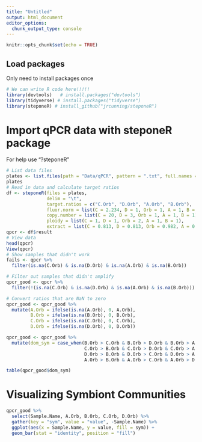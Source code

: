 ```yaml
---
title: "Untitled"
output: html_document
editor_options: 
  chunk_output_type: console
---
```


```r
knitr::opts_chunk$set(echo = TRUE)
```

## Load packages
Only need to install packages once 
```r

# We can write R code here!!!!!
library(devtools)   # install.packages("devtools")
library(tidyverse) # install.packages("tidyverse")
library(steponeR) # install_github("jrcunning/steponeR")

```


# Import qPCR data with steponeR package

For help use "?steponeR"

```r
# List data files
plates <- list.files(path = "Data/qPCR", pattern = ".txt", full.names = TRUE)
plates
# Read in data and calculate target ratios
df <- steponeR(files = plates, 
               delim = "\t", 
               target.ratios = c("C.Orb", "D.Orb", "A.Orb", "B.Orb"), 
               fluor.norm = list(C = 2.234, D = 1, Orb = 1, A = 1, B = 1),
               copy.number = list(C = 20, D = 3, Orb = 1, A = 1, B = 1),
               ploidy = list(C = 1, D = 1, Orb = 2, A = 1, B = 1),
               extract = list(C = 0.813, D = 0.813, Orb = 0.982, A = 0.813, B = 0.813))
qpcr <- df$result
# View data
head(qpcr)
View(qpcr)
# Show samples that didn't work
fails <- qpcr %>%
  filter(is.na(C.Orb) & is.na(D.Orb) & is.na(A.Orb) & is.na(B.Orb))

# Filter out samples that didn't amplify
qpcr_good <- qpcr %>%
  filter(!(is.na(C.Orb) & is.na(D.Orb) & is.na(A.Orb) & is.na(B.Orb)))

# Convert ratios that are NaN to zero
qpcr_good <- qpcr_good %>%
  mutate(A.Orb = ifelse(is.na(A.Orb), 0, A.Orb),
         B.Orb = ifelse(is.na(B.Orb), 0, B.Orb),
         C.Orb = ifelse(is.na(C.Orb), 0, C.Orb),
         D.Orb = ifelse(is.na(D.Orb), 0, D.Orb))

qpcr_good <- qpcr_good %>%
  mutate(dom_sym = case_when(B.Orb > C.Orb & B.Orb > D.Orb & B.Orb > A.Orb ~ "B",
                             C.Orb > B.Orb & C.Orb > D.Orb & C.Orb > A.Orb ~ "C",
                             D.Orb > B.Orb & D.Orb > C.Orb & D.Orb > A.Orb ~ "D",
                             A.Orb > B.Orb & A.Orb > C.Orb & A.Orb > D.Orb ~ "A"))

table(qpcr_good$dom_sym)
```


# Visualizing Symbiont Communities 
```r
qpcr_good %>%
  select(Sample.Name, A.Orb, B.Orb, C.Orb, D.Orb) %>%
  gather(key = "sym", value = "value", -Sample.Name) %>%
  ggplot(aes(x = Sample.Name, y = value, fill = sym)) +
  geom_bar(stat = "identity", position = "fill")
  
```
